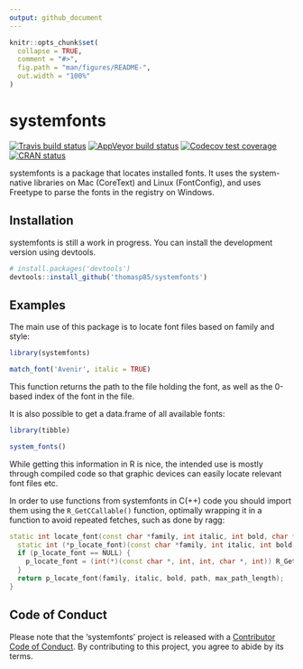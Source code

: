 ```yaml
---
output: github_document
---
```


<!-- README.md is generated from README.Rmd. Please edit that file -->

```r
knitr::opts_chunk$set(
  collapse = TRUE,
  comment = "#>",
  fig.path = "man/figures/README-",
  out.width = "100%"
)
```
# systemfonts

<!-- badges: start -->
[![Travis build status](https://travis-ci.org/thomasp85/systemfonts.svg?branch=master)](https://travis-ci.org/thomasp85/systemfonts)
[![AppVeyor build status](https://ci.appveyor.com/api/projects/status/github/thomasp85/systemfonts?branch=master&svg=true)](https://ci.appveyor.com/project/thomasp85/systemfonts)
[![Codecov test coverage](https://codecov.io/gh/thomasp85/systemfonts/branch/master/graph/badge.svg)](https://codecov.io/gh/thomasp85/systemfonts?branch=master)
[![CRAN status](https://www.r-pkg.org/badges/version/systemfonts)](https://cran.r-project.org/package=systemfonts)
<!-- badges: end -->

systemfonts is a package that locates installed fonts. It uses the system-native libraries on Mac (CoreText) and Linux (FontConfig), and uses Freetype to parse the fonts in the registry on Windows.

## Installation
systemfonts is still a work in progress. You can install the development version
using devtools.

```r
# install.packages('devtools')
devtools::install_github('thomasp85/systemfonts')
```

## Examples
The main use of this package is to locate font files based on family and style:

```r
library(systemfonts)

match_font('Avenir', italic = TRUE)
```

This function returns the path to the file holding the font, as well as the 
0-based index of the font in the file.

It is also possible to get a data.frame of all available fonts:

```r
library(tibble) 
```
```r
system_fonts()
```

While getting this information in R is nice, the intended use is mostly through
compiled code so that graphic devices can easily locate relevant font files etc.

In order to use functions from systemfonts in C(++) code you should import them
using the `R_GetCCallable()` function, optimally wrapping it in a function to 
avoid repeated fetches, such as done by ragg:

```c++
static int locate_font(const char *family, int italic, int bold, char *path, int max_path_length) {
  static int (*p_locate_font)(const char *family, int italic, int bold, char *path, int max_path_length) = NULL;
  if (p_locate_font == NULL) {
    p_locate_font = (int(*)(const char *, int, int, char *, int)) R_GetCCallable("systemfonts", "locate_font");
  }
  return p_locate_font(family, italic, bold, path, max_path_length);
}
```

## Code of Conduct
Please note that the 'systemfonts' project is released with a
[Contributor Code of Conduct](CODE_OF_CONDUCT.md).
By contributing to this project, you agree to abide by its terms.

